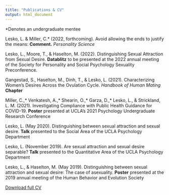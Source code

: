 ```yaml
---
title: "Publications & CV"
output: html_document
---
```

*Denotes an undergraduate mentee


Lesko, L. & Miller, C.* (2022, forthcoming). Avoid allowing the ends to justify the means: __Comment.__ _Personality Science_

Lesko, L., Moore, T., & Haselton, M. (2022). Distinguishing Sexual Attraction from Sexual Desire. __Datablitz__ to be presented at the 2022 annual meeting of the Society for Personality and Social Psychology Sexuality Preconference. 

Gangestad, S., Haselton, M., Dinh, T., & Lesko, L. (2021). Characterizing Women’s Desires Across the Ovulation Cycle. _Handbook of Human Mating_ __Chapter__

Miller, C.,* Venkatesh, A.,* Shearin, O.,* Garza, D.,* Lesko, L., & Strickland, L. M. (2021). Investigating Compliance with Public Health Guidance for COVID-19. __Poster__ presented at UCLA’s 2021 Psychology Undergraduate Research Conference

Lesko, L. (May 2020). Distinguishing between sexual attraction and sexual desire. __Talk__ presented to the Social Area of the UCLA Psychology Department

Lesko, L. (November 2019). Are sexual attraction and sexual desire separable? __Talk__ presented to the Quantitative Area of the UCLA Psychology Department

Lesko, L., & Haselton, M. (May 2019). Distinguishing between sexual attraction and sexual desire: The case of asexuality. __Poster__ presented at the 2019 annual meeting of the Human Behavior and Evolution Society


<a href="#" class="btn btn-default">Download full CV</a>
